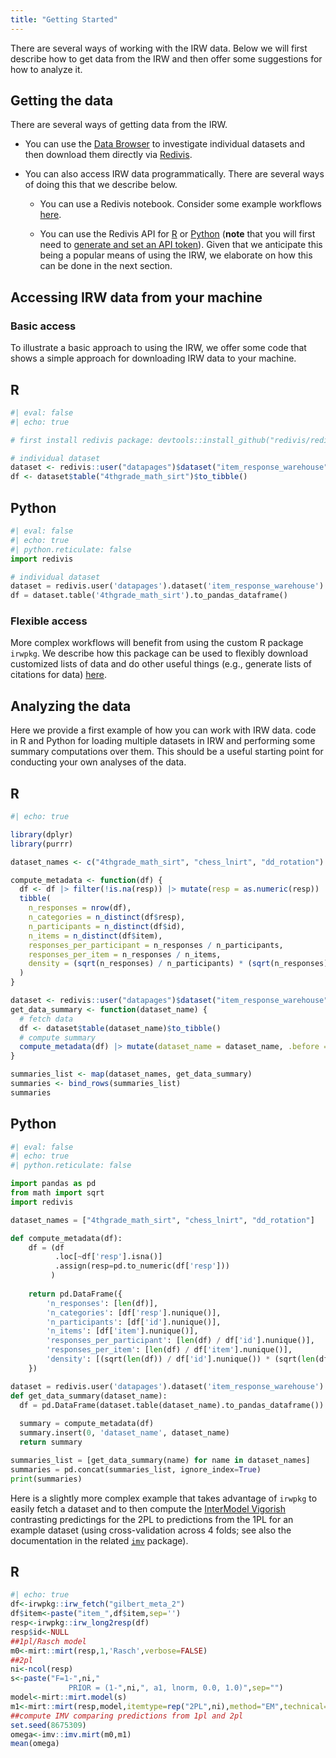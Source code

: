 ```yaml
---
title: "Getting Started"
---
```



There are several ways of working with the IRW data. Below we will first describe how to get data from the IRW and then offer some suggestions for how to analyze it. 

## Getting the data

There are several ways of getting data from the IRW.

* You can use the [Data Browser](data.qmd) to investigate individual datasets and then download them directly via [Redivis](https://redivis.com/datasets/as2e-cv7jb41fd/tables).

* You can also access IRW data programmatically. There are several ways of doing this that we describe below.

  + You can use a Redivis notebook. Consider some example workflows [here](https://redivis.com/workspace/studies/1812/workflows).

  + You can use the Redivis API for [R](https://apidocs.redivis.com/client-libraries/redivis-r) or [Python](https://apidocs.redivis.com/client-libraries/redivis-python) (**note** that you will first need to [generate and set an API token](https://apidocs.redivis.com/client-libraries/redivis-r/getting-started)). Given that we anticipate this being a popular means of using the IRW, we elaborate on how this can be done in the next section.

## Accessing IRW data from your machine

### Basic access

To illustrate a basic approach to using the IRW, we offer some code that shows a simple approach for downloading IRW data to your machine.

::: {.panel-tabset}
## R

```r
#| eval: false
#| echo: true

# first install redivis package: devtools::install_github("redivis/redivis-r", ref="main")

# individual dataset
dataset <- redivis::user("datapages")$dataset("item_response_warehouse")
df <- dataset$table("4thgrade_math_sirt")$to_tibble()

```

## Python

```python
#| eval: false
#| echo: true
#| python.reticulate: false
import redivis

# individual dataset
dataset = redivis.user('datapages').dataset('item_response_warehouse')
df = dataset.table('4thgrade_math_sirt').to_pandas_dataframe()

```
:::

### Flexible access

More complex workflows will benefit from using the custom R package `irwpkg`. We describe how this package can be used to flexibly download customized lists of data and do other useful things (e.g., generate lists of citations for data) [here](https://hansorlee.github.io/irwpkg/).


## Analyzing the data

Here we provide a first example of how you can work with IRW data.  code in R and Python for loading multiple datasets in IRW and performing some summary computations over them. This should be a useful starting point for conducting your own analyses of the data. 

::: {.panel-tabset}

## R

```r
#| echo: true

library(dplyr)
library(purrr)

dataset_names <- c("4thgrade_math_sirt", "chess_lnirt", "dd_rotation")

compute_metadata <- function(df) {
  df <- df |> filter(!is.na(resp)) |> mutate(resp = as.numeric(resp))
  tibble(
    n_responses = nrow(df),
    n_categories = n_distinct(df$resp),
    n_participants = n_distinct(df$id),
    n_items = n_distinct(df$item),
    responses_per_participant = n_responses / n_participants,
    responses_per_item = n_responses / n_items,
    density = (sqrt(n_responses) / n_participants) * (sqrt(n_responses) / n_items)
  )
}

dataset <- redivis::user("datapages")$dataset("item_response_warehouse")
get_data_summary <- function(dataset_name) {
  # fetch data
  df <- dataset$table(dataset_name)$to_tibble()
  # compute summary
  compute_metadata(df) |> mutate(dataset_name = dataset_name, .before = everything())
}

summaries_list <- map(dataset_names, get_data_summary)
summaries <- bind_rows(summaries_list)
summaries
```

## Python

```python
#| eval: false
#| echo: true
#| python.reticulate: false

import pandas as pd
from math import sqrt
import redivis

dataset_names = ["4thgrade_math_sirt", "chess_lnirt", "dd_rotation"]

def compute_metadata(df):
    df = (df
          .loc[~df['resp'].isna()]
          .assign(resp=pd.to_numeric(df['resp']))
         )
    
    return pd.DataFrame({
        'n_responses': [len(df)],
        'n_categories': [df['resp'].nunique()],
        'n_participants': [df['id'].nunique()],
        'n_items': [df['item'].nunique()],
        'responses_per_participant': [len(df) / df['id'].nunique()],
        'responses_per_item': [len(df) / df['item'].nunique()],
        'density': [(sqrt(len(df)) / df['id'].nunique()) * (sqrt(len(df)) / df['item'].nunique())]
    })

dataset = redivis.user('datapages').dataset('item_response_warehouse')
def get_data_summary(dataset_name):
  df = pd.DataFrame(dataset.table(dataset_name).to_pandas_dataframe())
    
  summary = compute_metadata(df)
  summary.insert(0, 'dataset_name', dataset_name)
  return summary

summaries_list = [get_data_summary(name) for name in dataset_names]
summaries = pd.concat(summaries_list, ignore_index=True)
print(summaries)
```
:::

Here is a slightly more complex example that takes advantage of `irwpkg` to easily fetch a dataset and to then compute the [InterModel Vigorish](https://www.cambridge.org/core/journals/psychometrika/article/intermodel-vigorish-as-a-lens-for-understanding-and-quantifying-the-value-of-item-response-models-for-dichotomously-coded-items/F61C75F6F945A5B13F73C6128EB83998) contrasting predictings for the 2PL to predictions from the 1PL for an example dataset (using cross-validation across 4 folds; see also the documentation in the related [`imv`](https://github.com/intermodelvigorish/imv_R) package).

::: {.panel-tabset}

## R

```r
#| echo: true
df<-irwpkg::irw_fetch("gilbert_meta_2")
df$item<-paste("item_",df$item,sep='')
resp<-irwpkg::irw_long2resp(df)
resp$id<-NULL
##1pl/Rasch model
m0<-mirt::mirt(resp,1,'Rasch',verbose=FALSE)
##2pl
ni<-ncol(resp)
s<-paste("F=1-",ni,"
             PRIOR = (1-",ni,", a1, lnorm, 0.0, 1.0)",sep="")
model<-mirt::mirt.model(s)
m1<-mirt::mirt(resp,model,itemtype=rep("2PL",ni),method="EM",technical=list(NCYCLES=10000),verbose=FALSE)
##compute IMV comparing predictions from 1pl and 2pl
set.seed(8675309)
omega<-imv::imv.mirt(m0,m1)
mean(omega)
```
:::
